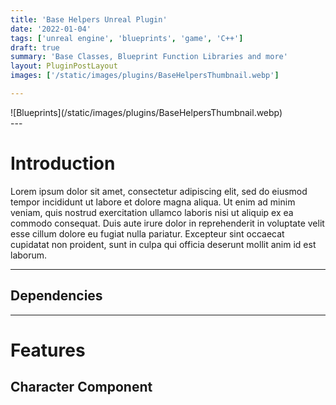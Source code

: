 ```yaml
---
title: 'Base Helpers Unreal Plugin'
date: '2022-01-04'
tags: ['unreal engine', 'blueprints', 'game', 'C++']
draft: true
summary: 'Base Classes, Blueprint Function Libraries and more'
layout: PluginPostLayout
images: ['/static/images/plugins/BaseHelpersThumbnail.webp']

---
```

<div className="flex flex-wrap -mx-2 overflow-hidden xl:-mx-2">
  <div className="my-1 px-2 w-full overflow-hidden xl:my-1 xl:px-2 xl:w-1/2">
    ![Blueprints](/static/images/plugins/BaseHelpersThumbnail.webp)
  </div>
</div>
--- 

# Introduction

Lorem ipsum dolor sit amet, consectetur adipiscing elit, sed do eiusmod tempor incididunt ut labore et dolore magna aliqua. 
Ut enim ad minim veniam, quis nostrud exercitation ullamco laboris nisi ut aliquip ex ea commodo consequat. 
Duis aute irure dolor in reprehenderit in voluptate velit esse cillum dolore eu fugiat nulla pariatur. 
Excepteur sint occaecat cupidatat non proident, sunt in culpa qui officia deserunt mollit anim id est laborum.


--- 

## Dependencies

---
# Features

## Character Component
